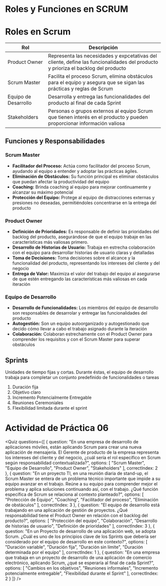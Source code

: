 
# Roles y Funciones en SCRUM

# Roles en Scrum

|Rol|Descripción|
|---|---|
|Product Owner|Representa las necesidades y expcetativas del cliente, define las funcionalidades del producto y prioriza el backlog del producto|
|Scrum Master|Facilita el proceso Scrum, elimina obstáculos para el equipo y asegura que se sigan las prácticas y reglas de Scrum|
|Equipo de Desarrollo|Desarrolla y entrega las funcionalidades del producto al final de cada Sprint|
|Stakeholders|Personas o grupos externos al equipo Scrum que tienen interés en el producto y pueden proporcionar información valiosa|


## Funciones y Responsabilidades

### Scrum Master
- **Facilitador del Proceso:** Actúa como facilitador del proceso Scrum, ayudando al equipo a entender y adoptar las prácticas ágiles.
- **Eliminación de Obstáculos:** Su función principal es eliminar obstáculos que puedan afectar la productividad del equipo
- **Coaching:** Brinda coaching al equipo para mejorar continuamente y alcanzar su máximo potencial
- **Protección del Equipo:** Protege al equipo de distracciones externas y presiones no deseadas, permitiéndoles concentrarse en la entrega del producto

### Product Owner
- **Definición de Prioridades:** Es responsable de definir las prioridades del backlog del producto, asegurándose de que el equipo trabaje en las características más valiosas primero.
- **Desarrollo de Historias de Usuario:** Trabaja en estrecha colaboración con el equipo para desarrollar historias de usuario claras y detalladas
- **Toma de Decisiones:** Toma decisiones sobre el alcance y la funcionalidad del producto, representando los intereses del cliente y del negocio
- **Entrega de Valor:** Maximiza el valor del trabajo del equipo al asegurarse de que estén entregando las características más valiosas en cada iteración

### Equipo de Desarrollo
- **Desarrollo de Funcionalidades:** Los miembros del equipo de desarrollo son responsables de desarrolar y entregar las funcionalidades del producto
- **Autogestión:** Son un equipo autoorganizado y autogestionado que decido cómo llevar a cabo el trabajo asignado durante la iteración
- **Colaboración:** Colaboran estrechamente con el Product Owner para comprender los requisitos y con el Scrum Master para superar obstáculos

## Sprints
Unidades de tiempo fijas y cortas. Durante éstas, el equipo de desarrollo trabaja para completar un conjunto predefinido de funcionalidades o tareas

1. Duración fija
2. Objetivo claro
3. Incremento Potencialmente Entregable
4. Reuniones Ceremoniales
5. Flexibilidad limitada durante el sprint

# Actividad de Práctica 06

<Quiz questions={[
  {
    question: "En una empresa de desarrollo de aplicaciones móviles, están aplicando Scrum para crear una nueva aplicación de mensajería. El Gerente de producto de la empresa representa los intereses del cliente y del negocio, ¿cuál sería el rol específico en Scrum según responsabilidad contextualizada?",
    options: [
      "Scrum Master",
      "Equipo de Desarrollo",
      "Product Owner",
      "Stakeholders"
    ],
    correctIndex: 2
  },
  {
    question: "En un proyecto TI, en una reunión diaria de stand-up, el Scrum Master se entera de un problema técnico importante que impide a su equipo avanzar en el trabajo. Reúne a su equipo para comprender mejor el problema y aplica soluciones continuando así, con el trabajo. ¿Qué función específica de Scrum se relaciona al contexto planteado?",
    options: [
      "Protección de Equipo",
      "Coaching",
      "Facilitador del proceso",
      "Eliminación de obstáculos"
    ],
    correctIndex: 3
  },
  {
    question: "El equipo de desarrollo está trabajando en una aplicación de gestión de proyectos. ¿Qué responsabilidad tiene el Product Owner en relación con el backlog del producto?",
    options: [
      "Protección del equipo",
      "Colaboración",
      "Desarrollo de historias de usuario",
      "Definición de prioridades"
    ],
    correctIndex: 3
  },
  {
    question: "En un Proyecto de desarrollo de una aplicación web, se adopta Scrum. ¿Cuál es uno de los principios clave de los Sprints que debería ser considerado por el equipo de desarrollo en este contexto?",
    options: [
      "Duración variable",
      "Duración fija",
      "Duración sin límite",
      "Duración determinada por el equipo"
    ],
    correctIndex: 1
  },
  {
    question: "En una empresa que trabaja en un proyecto de desarrollo de una aplicación de comercio electrónico, aplicando Scrum, ¿qué se esperaría al final de cada Sprint?",
    options: [
      "Cambios en los objetivos",
      "Reuniones informales",
      "Incremento potencialmente entregable",
      "Flexibilidad durante el Sprint"
    ],
    correctIndex: 2
  }
]} />